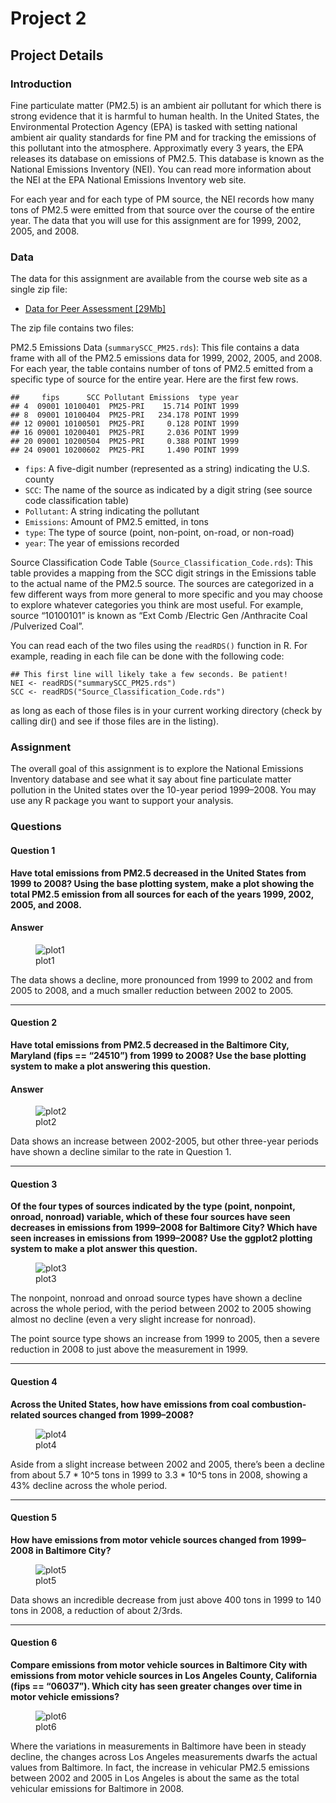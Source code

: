 # Project 2

## Project Details

### Introduction

Fine particulate matter (PM2.5) is an ambient air pollutant for which there is strong evidence that it is harmful to human health. In the United States, the Environmental Protection Agency (EPA) is tasked with setting national ambient air quality standards for fine PM and for tracking the emissions of this pollutant into the atmosphere. Approximatly every 3 years, the EPA releases its database on emissions of PM2.5. This database is known as the National Emissions Inventory (NEI). You can read more information about the NEI at the EPA National Emissions Inventory web site.

For each year and for each type of PM source, the NEI records how many tons of PM2.5 were emitted from that source over the course of the entire year. The data that you will use for this assignment are for 1999, 2002, 2005, and 2008.

### Data

The data for this assignment are available from the course web site as a single zip file:

* [Data for Peer Assessment [29Mb]](https://d396qusza40orc.cloudfront.net/exdata%2Fdata%2FNEI_data.zip)

The zip file contains two files:

PM2.5 Emissions Data (`summarySCC_PM25.rds`): This file contains a data frame with all of the PM2.5 emissions data for 1999, 2002, 2005, and 2008. For each year, the table contains number of tons of PM2.5 emitted from a specific type of source for the entire year. Here are the first few rows.
````
##     fips      SCC Pollutant Emissions  type year
## 4  09001 10100401  PM25-PRI    15.714 POINT 1999
## 8  09001 10100404  PM25-PRI   234.178 POINT 1999
## 12 09001 10100501  PM25-PRI     0.128 POINT 1999
## 16 09001 10200401  PM25-PRI     2.036 POINT 1999
## 20 09001 10200504  PM25-PRI     0.388 POINT 1999
## 24 09001 10200602  PM25-PRI     1.490 POINT 1999
````

* `fips`: A five-digit number (represented as a string) indicating the U.S. county
* `SCC`: The name of the source as indicated by a digit string (see source code classification table)
* `Pollutant`: A string indicating the pollutant
* `Emissions`: Amount of PM2.5 emitted, in tons
* `type`: The type of source (point, non-point, on-road, or non-road)
* `year`: The year of emissions recorded

Source Classification Code Table (`Source_Classification_Code.rds`): This table provides a mapping from the SCC digit strings in the Emissions table to the actual name of the PM2.5 source. The sources are categorized in a few different ways from more general to more specific and you may choose to explore whatever categories you think are most useful. For example, source “10100101” is known as “Ext Comb /Electric Gen /Anthracite Coal /Pulverized Coal”.

You can read each of the two files using the `readRDS()` function in R. For example, reading in each file can be done with the following code:
````
## This first line will likely take a few seconds. Be patient!
NEI <- readRDS("summarySCC_PM25.rds")
SCC <- readRDS("Source_Classification_Code.rds")
````

as long as each of those files is in your current working directory (check by calling dir() and see if those files are in the listing).

### Assignment

The overall goal of this assignment is to explore the National Emissions Inventory database and see what it say about fine particulate matter pollution in the United states over the 10-year period 1999–2008. You may use any R package you want to support your analysis.

### Questions

#### Question 1

**Have total emissions from PM2.5 decreased in the United States from 1999 to 2008? Using the base plotting system, make a plot showing the total PM2.5 emission from all sources for each of the years 1999, 2002, 2005, and 2008.**

#### Answer

![plot1](plot1.png) 

The data shows a decline, more pronounced from 1999 to 2002 and from 2005 to 2008, and a much smaller reduction between 2002 to 2005.

***

#### Question 2

**Have total emissions from PM2.5 decreased in the Baltimore City, Maryland (fips == "24510") from 1999 to 2008? Use the base plotting system to make a plot answering this question.**

#### Answer

![plot2](plot2.png) 

Data shows an increase between 2002-2005, but other three-year periods have shown a decline similar to the rate in Question 1. 

***

#### Question 3

**Of the four types of sources indicated by the type (point, nonpoint, onroad, nonroad) variable, which of these four sources have seen decreases in emissions from 1999–2008 for Baltimore City? Which have seen increases in emissions from 1999–2008? Use the ggplot2 plotting system to make a plot answer this question.**

![plot3](plot3.png) 

The nonpoint, nonroad and onroad source types have shown a decline across the whole period, with the period between 
2002 to 2005 showing almost no decline (even a very slight increase for nonroad).

The point source type shows an increase from 1999 to 2005, then a severe reduction in 2008 to just above the measurement in 1999.

***

#### Question 4

**Across the United States, how have emissions from coal combustion-related sources changed from 1999–2008?**

![plot4](plot4.png)

Aside from a slight increase between 2002 and 2005, there's been a decline from about 5.7 * 10^5 tons in 1999 to 3.3 * 10^5 tons in 2008, showing a 43% decline across the whole period.

***

#### Question 5

**How have emissions from motor vehicle sources changed from 1999–2008 in Baltimore City?**

![plot5](plot5.png)

Data shows an incredible decrease from just above 400 tons in 1999 to 140 tons in 2008, a reduction of about 2/3rds.

***

#### Question 6

**Compare emissions from motor vehicle sources in Baltimore City with emissions from motor vehicle sources in Los Angeles County, California (fips == "06037"). Which city has seen greater changes over time in motor vehicle emissions?**

![plot6](plot6.png)

Where the variations in measurements in Baltimore have been in steady decline, the changes across Los Angeles measurements 
dwarfs the actual values from Baltimore. In fact, the increase in vehicular PM2.5 emissions between 2002 and 2005 in Los Angeles is about the same as the total vehicular emissions for Baltimore in 2008.





